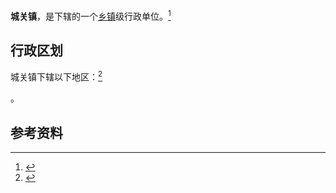 {{中国乡级行政区|61/09/23/100/000}}

'''城关镇'''，是{{PRC admin/fullname|61/09/23/100/000|3}}下辖的一个[[乡镇|乡镇]]级行政单位。<ref>{{PRC admin/ref sgc|{{PRC admin/parent|61/09/23/100/000}}}}</ref>

== 行政区划 ==

城关镇下辖以下地区：<ref>{{PRC admin/ref sgc|61/09/23/100/000}}</ref>

{{PRC admin/children|61/09/23/100/000}}。

== 参考资料 ==

{{reflist}}

{{行政区划小作品}}
{{PRC admin/navcat|61/09/23/100/000}}
